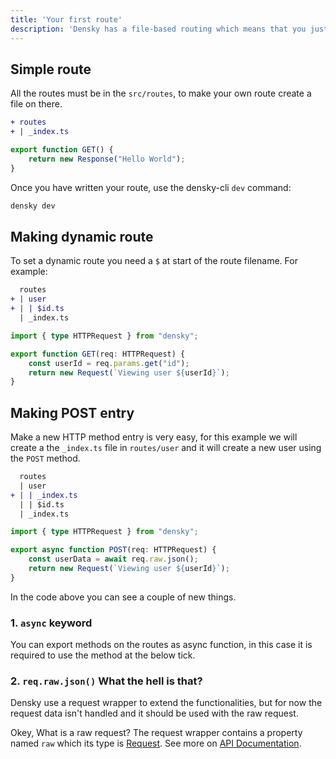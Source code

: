```yaml
---
title: 'Your first route'
description: 'Densky has a file-based routing which means that you just need to create a file to get your first route.'
---
```


## Simple route

All the routes must be in the `src/routes`, to make your own route create a file on there.

```diff
+ routes
+ | _index.ts
```

```typescript src/routes/_index.ts
export function GET() {
    return new Response("Hello World");
}
```

Once you have written your route, use the densky-cli `dev` command:

```bash
densky dev
```

## Making dynamic route
To set a dynamic route you need a `$` at start of the route filename. For example:

```diff
  routes
+ | user
+ | | $id.ts
  | _index.ts
```

```typescript routes/user/$id.ts
import { type HTTPRequest } from "densky";

export function GET(req: HTTPRequest) {
    const userId = req.params.get("id");
    return new Request(`Viewing user ${userId}`);
}
```

## Making POST entry
Make a new HTTP method entry is very easy, for this example we will create a the `_index.ts` file in `routes/user` and it will create a new user using the `POST` method.

```diff
  routes
  | user
+ | | _index.ts
  | | $id.ts
  | _index.ts
```

```typescript routes/user/_index.ts
import { type HTTPRequest } from "densky";

export async function POST(req: HTTPRequest) {
    const userData = await req.raw.json();
    return new Request(`Viewing user ${userId}`);
}
```
In the code above you can see a couple of new things.

### 1. `async` keyword
You can export methods on the routes as async function, in this case it is required to use the method at the below tick.

### 2. `req.raw.json()` What the hell is that?
Densky use a request wrapper to extend the functionalities, but for now the request data isn't handled and it should be used with the raw request.

Okey, What is a raw request? The request wrapper contains a property named `raw` which its type is [Request](https://developer.mozilla.org/en-US/docs/Web/API/Request). See more on [API Documentation](https://densky.apika.me/api/http/HTTPRequest).
